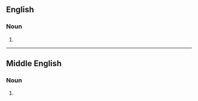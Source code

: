 ==English==

===Noun===
{{en-noun|s|knyves}}

# {{obsolete spelling of|en|knife}}

----

==Middle English==

===Noun===
{{head|enm|noun}}

# {{alt form|enm|knyf}}